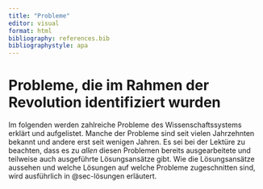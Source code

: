 ```yaml
---
title: "Probleme"
editor: visual
format: html
bibliography: references.bib
bibliographystyle: apa
---
```


# Probleme, die im Rahmen der Revolution identifiziert wurden

Im folgenden werden zahlreiche Probleme des Wissenschaftssystems erklärt und aufgelistet. Manche der Probleme sind seit vielen Jahrzehnten bekannt und andere erst seit wenigen Jahren. Es sei bei der Lektüre zu beachten, dass es zu *allen* diesen Problemen bereits ausgearbeitete und teilweise auch ausgeführte Lösungsansätze gibt. Wie die Lösungsansätze aussehen und welche Lösungen auf welche Probleme zugeschnitten sind, wird ausführlich in @sec-lösungen erläutert.
